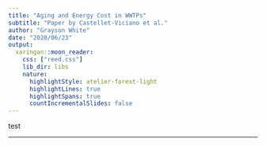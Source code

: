 ```yaml
---
title: "Aging and Energy Cost in WWTPs"
subtitle: "Paper by Castellet-Viciano et al."
author: "Grayson White"
date: "2020/06/23"
output:
  xaringan::moon_reader:
    css: ["reed.css"]
    lib_dir: libs
    nature:
      highlightStyle: atelier-forest-light
      highlightLines: true
      highlightSpans: true
      countIncrementalSlides: false
---
```


test

---